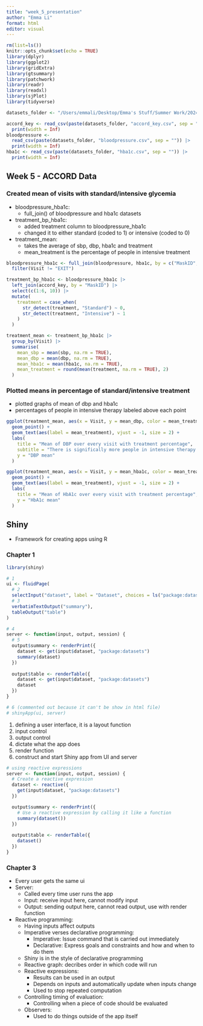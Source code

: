 ```yaml
---
title: "week_5_presentation"
author: "Emma Li"
format: html
editor: visual
---
```


```r
rm(list=ls())
knitr::opts_chunk$set(echo = TRUE)
library(dplyr)
library(ggplot2)
library(gridExtra)
library(gtsummary)
library(patchwork)
library(readr)
library(readxl)
library(sjPlot)
library(tidyverse)

datasets_folder <- "/Users/emmali/Desktop/Emma's Stuff/Summer Work/2024/UCLA Internship Work/ACCORD_exercises/datasets/"

accord_key <- read_csv(paste(datasets_folder, "accord_key.csv", sep = "")) |>
  print(width = Inf)
bloodpressure <- 
  read_csv(paste(datasets_folder, "bloodpressure.csv", sep = "")) |>
  print(width = Inf)
hba1c <- read_csv(paste(datasets_folder, "hba1c.csv", sep = "")) |>
  print(width = Inf)
```

## Week 5 - ACCORD Data

### Created mean of visits with standard/intensive glycemia

-   bloodpressure_hba1c:
    -   full_join() of bloodpressure and hba1c datasets
-   treatment_bp_hba1c:
    -   added treatment column to bloodpressure_hba1c
    -   changed it to either standard (coded to 1) or intensive (coded to 0)
-   treatment_mean:
    -   takes the average of sbp, dbp, hba1c and treatment
    -   mean_treatment is the percentage of people in intensive treatment

```r
bloodpressure_hba1c <- full_join(bloodpressure, hba1c, by = c("MaskID", "Visit")) |>
  filter(Visit != "EXIT")

treatment_bp_hba1c <- bloodpressure_hba1c |> 
  left_join(accord_key, by = "MaskID") |> 
  select(c(1:6, 10)) |> 
  mutate(
    treatment = case_when(
      str_detect(treatment, "Standard") ~ 0,
      str_detect(treatment, "Intensive") ~ 1
    )
  )

treatment_mean <- treatment_bp_hba1c |> 
  group_by(Visit) |> 
  summarise(
    mean_sbp = mean(sbp, na.rm = TRUE),
    mean_dbp = mean(dbp, na.rm = TRUE),
    mean_hba1c = mean(hba1c, na.rm = TRUE),
    mean_treatment = round(mean(treatment, na.rm = TRUE), 2)
  )
```

### Plotted means in percentage of standard/intensive treatment

-   plotted graphs of mean of dbp and hba1c
-   percentages of people in intensive therapy labeled above each point

```r
ggplot(treatment_mean, aes(x = Visit, y = mean_dbp, color = mean_treatment)) +
  geom_point() +
  geom_text(aes(label = mean_treatment), vjust = -1, size = 2) +
  labs(
    title = "Mean of DBP over every visit with treatment percentage",
    subtitle = "There is significally more people in intensive therapy every other visit",
    y = "DBP mean"
  )

ggplot(treatment_mean, aes(x = Visit, y = mean_hba1c, color = mean_treatment)) +
  geom_point() +
  geom_text(aes(label = mean_treatment), vjust = -1, size = 2) +
  labs(
    title = "Mean of HbA1c over every visit with treatment percentage",
    y = "HbA1c mean"
  )
```

## Shiny

-   Framework for creating apps using R

### Chapter 1

```r
library(shiny)
```

```r
# 1
ui <- fluidPage(
  # 2
  selectInput("dataset", label = "Dataset", choices = ls("package:datasets")),
  # 3
  verbatimTextOutput("summary"),
  tableOutput("table")
)

# 4
server <- function(input, output, session) {
  # 5 
  output$summary <- renderPrint({
    dataset <- get(input$dataset, "package:datasets")
    summary(dataset)
  })
  
  output$table <- renderTable({
    dataset <- get(input$dataset, "package:datasets")
    dataset
  })
}

# 6 (commented out because it can't be show in html file)
# shinyApp(ui, server)
```

1.  defining a user interface, it is a layout function
2.  input control
3.  output control
4.  dictate what the app does
5.  render function
6.  construct and start Shiny app from UI and server

```r
# using reactive expressions
server <- function(input, output, session) {
  # Create a reactive expression
  dataset <- reactive({
    get(input$dataset, "package:datasets")
  })

  output$summary <- renderPrint({
    # Use a reactive expression by calling it like a function
    summary(dataset())
  })
  
  output$table <- renderTable({
    dataset()
  })
}
```

### Chapter 3

-   Every user gets the same ui
-   Server:
    -   Called every time user runs the app
    -   Input: receive input here, cannot modify input
    -   Output: sending output here, cannot read output, use with render function
-   Reactive programming:
    -   Having inputs affect outputs
    -   Imperative verses declarative programming:
        -   Imperative: Issue command that is carried out immediately
        -   Declarative: Express goals and constraints and how and when to do them
    -   Shiny is in the style of declarative programming
    -   Reactive graph: decribes order in which code will run
    -   Reactive expressions:
        -   Results can be used in an output
        -   Depends on inputs and automatically update when inputs change
        -   Used to stop repeated computation
    -   Controlling timing of evaluation:
        -   Controlling when a piece of code should be evaluated
    -   Observers:
        -   Used to do things outside of the app itself

